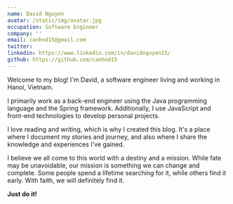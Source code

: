 ```yaml
---
name: David Nguyen
avatar: /static/img/avatar.jpg
occupation: Software Engineer
company: ''
email: canhnd15@gmail.com
twitter:
linkedin: https://www.linkedin.com/in/davidnguyen15/
github: https://github.com/canhnd15
---
```


Welcome to my blog! I'm David, a software engineer living and working in Hanoi, Vietnam.

I primarily work as a back-end engineer using the Java programming language and the Spring framework.
Additionally, I use JavaScript and front-end technologies to develop personal projects.

I love reading and writing, which is why I created this blog.
It's a place where I document my stories and journey, and also where I share the knowledge and experiences I've gained.

I believe we all come to this world with a destiny and a mission. While fate may be unavoidable,
our mission is something we can change and complete. Some people spend a lifetime searching for it,
while others find it early. With faith, we will definitely find it.

**Just do it!**
